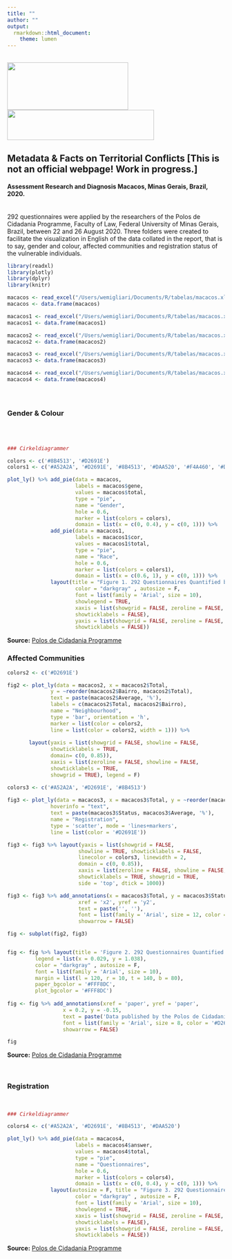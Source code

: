```yaml
---
title: ""
author: ""
output:
  rmarkdown::html_document:
    theme: lumen
---
```

\
<img src="iconpolos.png" alt="" width="280" height="110">
<img src="iconpolos2.png" alt="" width="340" height="70">
\

## Metadata & Facts on Territorial Conflicts [This is not an official webpage! Work in progress.]

#### Assessment Research and Diagnosis Macacos, Minas Gerais, Brazil, 2020.
\
292 questionnaires were applied by the researchers of the Polos de Cidadania Programme, Faculty of Law, Federal University of Minas Gerais, Brazil, between 22 and 26 August 2020. Three folders were created to facilitate the visualization in English of the data collated in the report, that is to say, gender and colour, affected communities and registration status of the vulnerable individuals.
\


```r
library(readxl)
library(plotly)
library(dplyr)
library(knitr)

macacos <- read_excel("/Users/wemigliari/Documents/R/tabelas/macacos.xlsx", sheet = "gen")
macacos <- data.frame(macacos)

macacos1 <- read_excel("/Users/wemigliari/Documents/R/tabelas/macacos.xlsx", sheet = "rac")
macacos1 <- data.frame(macacos1)

macacos2 <- read_excel("/Users/wemigliari/Documents/R/tabelas/macacos.xlsx", sheet = "orig")
macacos2 <- data.frame(macacos2)

macacos3 <- read_excel("/Users/wemigliari/Documents/R/tabelas/macacos.xlsx", sheet = "aces")
macacos3 <- data.frame(macacos3)

macacos4 <- read_excel("/Users/wemigliari/Documents/R/tabelas/macacos.xlsx", sheet = "dificuldade")
macacos4 <- data.frame(macacos4)

```


\


## {.tabset}

### Gender & Colour

\
\

```r

### Cirkeldiagrammer

colors <- c('#8B4513', '#D2691E')
colors1 <- c('#A52A2A', '#D2691E', '#8B4513', '#DAA520', '#F4A460', '#DEB887')

plot_ly() %>% add_pie(data = macacos, 
                      labels = macacos$gene, 
                      values = macacos$total,
                      type = "pie",
                      name = "Gender", 
                      hole = 0.6,
                      marker = list(colors = colors),
                      domain = list(x = c(0, 0.4), y = c(0, 1))) %>%
              add_pie(data = macacos1,
                      labels = macacos1$cor,
                      values = macacos1$total,
                      type = "pie", 
                      name = "Race",
                      hole = 0.6,
                      marker = list(colors = colors1),
                      domain = list(x = c(0.6, 1), y = c(0, 1))) %>%
              layout(title = "Figure 1. 292 Questionnaires Quantified by Gender and Colour",                         
                      color = "darkgray" , autosize = F,
                      font = list(family = 'Arial', size = 10),
                      showlegend = TRUE,
                      xaxis = list(showgrid = FALSE, zeroline = FALSE,
                      showticklabels = FALSE),
                      yaxis = list(showgrid = FALSE, zeroline = FALSE,
                      showticklabels = FALSE))

```
**Source:**
<a href="https://polosdecidadania.com.br/biblioteca/pesquisa-diagnostica-avaliativa-macacos-mg-2020/" target="_blank"> Polos de Cidadania Programme </a> 

### Affected Communities

```r

colors2 <- c('#D2691E')

fig2 <- plot_ly(data = macacos2, x = macacos2$Total, 
              y = ~reorder(macacos2$Bairro, macacos2$Total), 
              text = paste(macacos2$Average, '%'),
              labels = c(macacos2$Total, macacos2$Bairro),
              name = "Neighbourhood",
              type = 'bar', orientation = 'h',
              marker = list(color = colors2,
              line = list(color = colors2, width = 1))) %>%
  
       layout(yaxis = list(showgrid = FALSE, showline = FALSE, 
              showticklabels = TRUE,
              domain= c(0, 0.85)),
              xaxis = list(zeroline = FALSE, showline = FALSE, 
              showticklabels = TRUE,
              showgrid = TRUE), legend = F) 

colors3 <- c('#A52A2A', '#D2691E', '#8B4513') 
             
fig3 <- plot_ly(data = macacos3, x = macacos3$Total, y = ~reorder(macacos3$Total, macacos3$Status), 
              hoverinfo = "text",
              text = paste(macacos3$Status, macacos3$Average, '%'),
              name = "Registration",
              type = 'scatter', mode = 'lines+markers',
              line = list(color = '#D2691E')) 

fig3 <- fig3 %>% layout(yaxis = list(showgrid = FALSE, 
                       showline = TRUE, showticklabels = FALSE,
                       linecolor = colors3, linewidth = 2,
                       domain = c(0, 0.85)),
                       xaxis = list(zeroline = FALSE, showline = FALSE,
                       showticklabels = TRUE, showgrid = TRUE,
                       side = 'top', dtick = 1000)) 

fig3 <- fig3 %>% add_annotations(x = macacos3$Total, y = macacos3$Status,
                       xref = 'x2', yref = 'y2',
                       text = paste('', ''),
                       font = list(family = 'Arial', size = 12, color = colors3),
                       showarrow = FALSE)

fig <- subplot(fig2, fig3)


fig <- fig %>% layout(title = 'Figure 2. 292 Questionnaires Quantified by Neighbourhood and Register Status',
         legend = list(x = 0.029, y = 1.038),
         color = "darkgray" , autosize = F,
         font = list(family = 'Arial', size = 10),
         margin = list(l = 120, r = 10, t = 140, b = 80),
         paper_bgcolor = '#FFF8DC',
         plot_bgcolor = '#FFF8DC')
         
fig <- fig %>% add_annotations(xref = 'paper', yref = 'paper',
                  x = 0.2, y = -0.15,
                  text = paste('Data published by the Polos de Cidadania Programme, Federal University of Minas Gerais, Brazil.'),
                  font = list(family = 'Arial', size = 8, color = '#D2691E'),
                  showarrow = FALSE)

fig

```
**Source:**
<a href="https://polosdecidadania.com.br/biblioteca/pesquisa-diagnostica-avaliativa-macacos-mg-2020/" target="_blank"> Polos de Cidadania Programme </a> 

\

### Registration

\

```r

### Cirkeldiagrammer

colors4 <- c('#A52A2A', '#D2691E', '#8B4513', '#DAA520')

plot_ly() %>% add_pie(data = macacos4, 
                      labels = macacos4$answer, 
                      values = macacos4$total,
                      type = "pie",
                      name = "Questionnaires", 
                      hole = 0.6,
                      marker = list(colors = colors4),
                      domain = list(x = c(0, 0.4), y = c(0, 1))) %>%
              layout(autosize = F, title = "Figure 3. 292 Questionnaires Quantified by Register",  
                      color = "darkgray" , autosize = F,
                      font = list(family = 'Arial', size = 10),
                      showlegend = TRUE,
                      xaxis = list(showgrid = FALSE, zeroline = FALSE,
                      showticklabels = FALSE),
                      yaxis = list(showgrid = FALSE, zeroline = FALSE,
                      showticklabels = FALSE))

```

**Source:**
<a href="https://polosdecidadania.com.br/biblioteca/pesquisa-diagnostica-avaliativa-macacos-mg-2020/" target="_blank"> Polos de Cidadania Programme </a> 


\

\
\
\